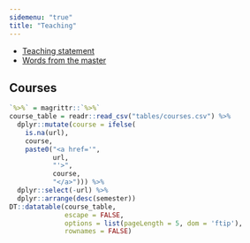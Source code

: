 ```yaml
---
sidemenu: "true"
title: "Teaching"
---
```


- [Teaching statement](../resources/statement.pdf){target="_blank"}
- [Words from the master](https://www.youtube.com/watch?v=h0gbw-Ur_do){target="_blank"}

## Courses

```r
`%>%` = magrittr::`%>%`
course_table = readr::read_csv("tables/courses.csv") %>%
  dplyr::mutate(course = ifelse(
    is.na(url),
    course,
    paste0("<a href='",
           url,
           "'>",
           course,
           "</a>"))) %>%
  dplyr::select(-url) %>% 
  dplyr::arrange(desc(semester))
DT::datatable(course_table,
              escape = FALSE,
              options = list(pageLength = 5, dom = 'ftip'),
              rownames = FALSE)
```

